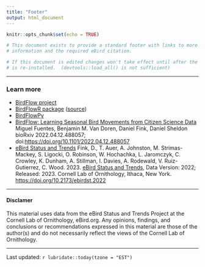 ```yaml
---
title: "Footer"
output: html_document
---
```


```r
knitr::opts_chunk$set(echo = TRUE)

# This document exists to provide a standard footer with links to more
# information and the required eBird citation.

# If this document is edited changes won't take effect until after the package
# is re-installed.  (devtools::load_all() is not sufficient)

```

----

### Learn more

- [BirdFlow project](https://birdflow-science.github.io/)  
- [BirdFlowR package](https://birdflow-science.github.io/BirdFlowR/) ([source](https://github.com/birdflow-science/BirdFlowR))
- [BirdFlowPy](https://github.com/birdflow-science/BirdFlowPy)
- [BirdFlow: Learning Seasonal Bird Movements from Citizen Science Data](https://www.biorxiv.org/content/10.1101/2022.04.12.488057v1) 
  Miguel Fuentes, Benjamin M. Van Doren, Daniel Fink, Daniel Sheldon 
  bioRxiv 2022.04.12.488057; 
  doi:[https://doi.org/10.1101/2022.04.12.488057](https://doi.org/10.1101/2022.04.12.488057)
- [eBird Status and Trends]( https://ebird.org/science/status-and-trends) 
  Fink, D., T. Auer, A. Johnston, M. Strimas-Mackey, S. Ligocki, O. Robinson, 
  W. Hochachka, L. Jaromczyk, C. Crowley, K. Dunham, A. Stillman, I. Davies, 
  A. Rodewald, V. Ruiz-Gutierrez, C. Wood. 2023.
  [eBird Status and Trends]( https://ebird.org/science/status-and-trends), 
  Data Version: 2022; Released: 2023. Cornell Lab of
  Ornithology, Ithaca, New York. 
  [https://doi.org/10.2173/ebirdst.2022](https://doi.org/10.2173/ebirdst.2022)

----

#### Disclamer
This material uses data from the eBird Status and Trends Project at the Cornell
Lab of Ornithology, eBird.org. Any opinions, findings, and conclusions or 
recommendations expressed in this material are those of the author(s) and do 
not necessarily reflect the views of the Cornell Lab of Ornithology.

----

Last updated: `r lubridate::today(tzone = "EST")`
